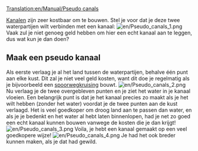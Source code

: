 [[Translation:en/Manual/Pseudo canals]]

[[nl/Trash/Havens|Kanalen]] zijn zeer kostbaar om te bouwen. Stel je voor dat je deze twee waterpartijen wilt verbinden met een kanaal:
[[File:en/Pseudo canals 1.png|center]]
Vaak zul je niet genoeg geld hebben om hier een echt kanaal aan te leggen, dus wat kun je dan doen?

==Maak een pseudo kanaal==
Als eerste verlaag je al het land tussen de waterpartijen, behalve één punt aan elke kust. Dit zal je niet veel geld kosten, want dit doe je regelmatig als je bijvoorbeeld een [[en/Train Junctions|spoorwegkruising]] bouwt.
[[File:en/Pseudo canals 2.png|center]]
Nu verlaag je de twee overgebleven punten en je ziet het water in je kanaal vloeien. Een belangrijk punt is dat je het kanaal precies zo maakt als je het wilt hebben (zonder het water) voordat je de twee punten aan de kust verlaagd. Het is veel goedkoper om droog land aan te passen dan water, en als je je bedenkt en het water al hebt laten binnenlopen, had je net zo goed een echt kanaal kunnen bouwen vanwege de kosten die je dan krijgt!
[[File:en/Pseudo canals 3.png|center]]
Voila, je hebt een kanaal gemaakt op een veel goedkopere wijze!
[[File:en/Pseudo canals 4.png|center]]
Je had het ook breder kunnen maken, als je dat had gewild.